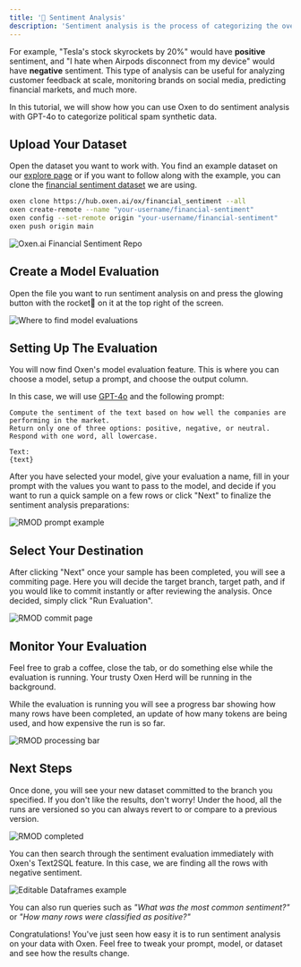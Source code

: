 ```yaml
---
title: '🧐 Sentiment Analysis'
description: 'Sentiment analysis is the process of categorizing the overall feeling and opinion of a piece of text. Usually it is broken down into multiple categories such as positive, negative, and neutral.'
---
```


For example, "Tesla's stock skyrockets by 20%" would have __positive__ sentiment, and "I hate when Airpods disconnect from my device" would have __negative__ sentiment. This type of analysis can be useful for analyzing customer feedback at scale, monitoring brands on social media, predicting financial markets, and much more.

In this tutorial, we will show how you can use Oxen to do sentiment analysis with GPT-4o to categorize political spam synthetic data.

## Upload Your Dataset

Open the dataset you want to work with. You find an example dataset on our [explore page](https://www.oxen.ai/explore) or if you want to follow along with the example, you can clone the [financial sentiment dataset](https://www.oxen.ai/ox/financial_sentiment) we are using.

```bash
oxen clone https://hub.oxen.ai/ox/financial_sentiment --all
oxen create-remote --name "your-username/financial-sentiment"
oxen config --set-remote origin "your-username/financial-sentiment"
oxen push origin main
```

<img
  className="block"
  src="/images/financial_sentiment_dataset.png"
  alt="Oxen.ai Financial Sentiment Repo"
/>

## Create a Model Evaluation

Open the file you want to run sentiment analysis on and press the glowing button with the rocket🚀 on it at the top right of the screen.


<img
  className="block"
  src="/images/rmod_button.png"
  alt="Where to find model evaluations"
/>

## Setting Up The Evaluation

You will now find Oxen's model evaluation feature. This is where you can choose a model, setup a prompt, and choose the output column.

In this case, we will use [GPT-4o](https://platform.openai.com/docs/models/gpt-4o) and the following prompt:

```
Compute the sentiment of the text based on how well the companies are performing in the market.
Return only one of three options: positive, negative, or neutral.
Respond with one word, all lowercase.

Text:
{text}
```

After you have selected your model, give your evaluation a name, fill in your prompt with the values you want to pass to the model, and decide if you want to run a quick sample on a few rows or click "Next" to finalize the sentiment analysis preparations:

<img
  className="block"
  src="/images/rmod_prompt.png"
  alt="RMOD prompt example"
/>

## Select Your Destination

After clicking "Next" once your sample has been completed, you will see a commiting page. Here you will decide the target branch, target path, and if you would like to commit instantly or after reviewing the analysis. Once decided, simply click "Run Evaluation".

<img
  className="block"
  src="/images/rmod_commit_page.png"
  alt="RMOD commit page"
/>

## Monitor Your Evaluation

Feel free to grab a coffee, close the tab, or do something else while the evaluation is running. Your trusty Oxen Herd will be running in the background.

While the evaluation is running you will see a progress bar showing how many rows have been completed, an update of how many tokens are being used, and how expensive the run is so far.


<img
  className="block"
  src="/images/rmod_status_bar.png"
  alt="RMOD processing bar"
/>

## Next Steps

Once done, you will see your new dataset committed to the branch you specified. If you don't like the results, don't worry! Under the hood, all the runs are versioned so you can always revert to or compare to a previous version.


<img
  className="block"
  src="/images/rmod_final_page.png"
  alt="RMOD completed"
/>

You can then search through the sentiment evaluation immediately with Oxen's Text2SQL feature. In this case, we are finding all the rows with negative sentiment.

<img
  className="block"
  src="/images/editable_df.png"
  alt="Editable Dataframes example"
/>

You can also run queries such as *"What was the most common sentiment?"* or *"How many rows were classified as positive?"*

Congratulations! You've just seen how easy it is to run sentiment analysis on your data with Oxen. Feel free to tweak your prompt, model, or dataset and see how the results change.
